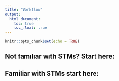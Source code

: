 ---
title: "Workflow"
output:
  html_document:
    toc: true
    toc_float: true
---


```{r setup, include=FALSE}
knitr::opts_chunk$set(echo = TRUE)
```

## Not familiar with STMs?  Start here:




## Familiar with STMs start here: